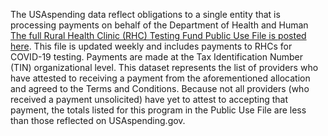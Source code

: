 The USAspending data reflect obligations to a single entity that is 
processing payments on behalf of the Department of Health and Human 
<a target="_blank" rel="noopener noreferrer" href="https://taggs.hhs.gov/Coronavirus/Overview">The full Rural Health Clinic (RHC) Testing Fund Public Use File is posted here</a>.
This file is updated weekly and includes payments to RHCs for COVID-19 testing.
Payments are made at the Tax Identification Number (TIN)
organizational level. This dataset represents the list of providers
who have attested to receiving a payment from the aforementioned
allocation and agreed to the Terms and Conditions. Because not all
providers (who received a payment unsolicited) have yet to attest to
accepting that payment, the totals listed for this program in the
Public Use File are less than those reflected on USAspending.gov.